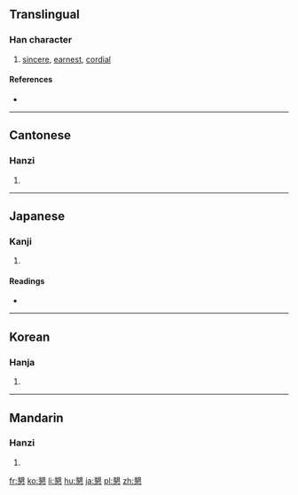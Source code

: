 {{also|恳}}
==Translingual==

===Han character===
{{Han char|rn=61|rad=心|as=13|sn=17|four=2733<sub>3</sub>|canj=月女心 (BVP)}}

# [[sincere]], [[earnest]], [[cordial]]

====References====
* {{Han ref|kx=0405.180|dkj=11326|dj=0745.280|hdz=42358.120|uh=61C7|ud=25031|bh=C0B5|bd=49333}}

----

==Cantonese==

===Hanzi===
{{yue-hanzi|jyut=|y=han2|sim=恳}}

# {{defn|lang=yue|sort=心13}}

----

==Japanese==

===Kanji===
{{ja-kanji|grade=c|rs=心13}}

# {{defn|lang=ja|sort=心13}}

====Readings====
* {{ja-readings|on=[[こん]] (kon)|kun=[[ねんごろ]] (nengoro)}}

----

==Korean==

===Hanja===
{{ko-hanja|hangeul=간|eumhun=|rv=gan|mr=kan|y=kan}}

# {{defn|lang=ko|sort=心13}}

----

==Mandarin==

===Hanzi===
{{cmn-hanzi|sim=恳|pin=[[kěn]] ([[ken3]])|wg=k'en<sup>3</sup>}}

# {{defn|lang=cmn|sort=心13}}

[[fr:懇]]
[[ko:懇]]
[[li:懇]]
[[hu:懇]]
[[ja:懇]]
[[pl:懇]]
[[zh:懇]]